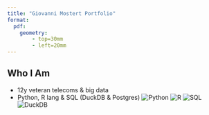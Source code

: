 ```yaml
---
title: "Giovanni Mostert Portfolio"
format:
  pdf:
    geometry: 
        - top=30mm
        - left=20mm
---
```


## Who I Am

- 12y veteran telecoms & big data
- Python, R lang & SQL (DuckDB & Postgres)
  ![Python](python-logo-only.svg)
  ![R](R_logo.svg)
  ![SQL](PostgreSQL_logo.3colors.svg)
  ![DuckDB](DuckDB_Logo-horizontal.png)
